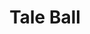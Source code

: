 ---
title: "Tale Ball"
meta_title: "Tale Ball craft"
description: "Craft de Tale Ball"
rank: "a"
draft: false
name: "Tale Ball"
recipe_img: "https://wiki.pokexgames.com/images/7/70/Tale-ball.png"
level: 90
craft_time: 18000
result: 100
value_npc: 1
ingredients:
  - name: "Apricorn"
    quantity: 1
    item_img: "https://wiki.pokexgames.com/images/c/c2/Apricorn.png"
    value_npc: 1
  - name: "Platinum Ore"
    quantity: 35
    item_img: "https://wiki.pokexgames.com/images/b/b0/Platinum_Ore.png"
    value_npc: 1
  - name: "Enigma Stone"
    quantity: 1
    item_img: "https://wiki.pokexgames.com/images/0/0a/Enigma-stone.gif"
    value_npc: 1
  - name: "Screw"
    quantity: 100
    item_img: "https://wiki.pokexgames.com/images/5/59/Screw.png"
    value_npc: 1
  - name: "Dragon Scale"
    quantity: 100
    item_img: "https://wiki.pokexgames.com/images/5/58/DragonScale.png"
    value_npc: 1
  - name: "Rubber Ball"
    quantity: 100
    item_img: "https://wiki.pokexgames.com/images/8/81/Rubber_Ball.png"
    value_npc: 1
---